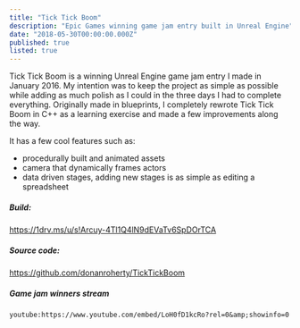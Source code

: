 ```yaml
---
title: "Tick Tick Boom"
description: "Epic Games winning game jam entry built in Unreal Engine"
date: "2018-05-30T00:00:00.000Z"
published: true
listed: true
---
```


<YouTube videoID="62m1RrmMpTc" />

Tick Tick Boom is a winning Unreal Engine game jam entry I made in January 2016. My intention was to keep the project as simple as possible while adding as much polish as I could in the three days I had to complete everything.
Originally made in blueprints, I completely rewrote Tick Tick Boom in C++ as a learning exercise and made a few improvements along the way.

It has a few cool features such as:

- procedurally built and animated assets
- camera that dynamically frames actors
- data driven stages, adding new stages is as simple as editing a spreadsheet

##### Build:

https://1drv.ms/u/s!Arcuy-4Tl1Q4lN9dEVaTv6SpDOrTCA

##### Source code:

https://github.com/donanroherty/TickTickBoom

##### Game jam winners stream

`youtube:https://www.youtube.com/embed/LoH0fD1kcRo?rel=0&amp;showinfo=0`
